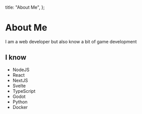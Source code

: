   title: "About Me",
};

# About Me
I am a web developer but also know a bit of game development

## I know
* NodeJS
* React
* NextJS
* Svelte
* TypeScript
* Godot
* Python
* Docker
